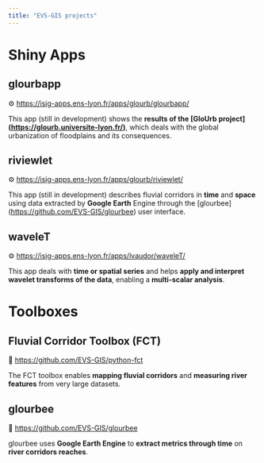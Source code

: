 ```yaml
---
title: "EVS-GIS projects"
---
```


# Shiny Apps

## glourbapp

⚙️ [https://isig-apps.ens-lyon.fr/apps/glourb/glourbapp/](https://isig-apps.ens-lyon.fr/apps/glourb/riviewlet/)

This app (still in development) shows the **results of the \[GloUrb project\](<https://glourb.universite-lyon.fr/>)**, which deals with the global urbanization of floodplains and its consequences.

## riviewlet

⚙️ <https://isig-apps.ens-lyon.fr/apps/glourb/riviewlet/>

This app (still in development) describes fluvial corridors in **time** and **space** using data extracted by **Google Earth** Engine through the \[glourbee\](<https://github.com/EVS-GIS/glourbee>) user interface.

## waveleT

⚙️ <https://isig-apps.ens-lyon.fr/apps/lvaudor/waveleT/>

This app deals with **time or spatial series** and helps **apply and interpret wavelet transforms of the data**, enabling a **multi-scalar analysis**.

# Toolboxes

## Fluvial Corridor Toolbox (FCT)

🔗 <https://github.com/EVS-GIS/python-fct>

The FCT toolbox enables **mapping fluvial corridors** and **measuring river features** from very large datasets.

## glourbee

🔗 <https://github.com/EVS-GIS/glourbee>

glourbee uses **Google Earth Engine** to **extract metrics through time** on **river corridors reaches**.
